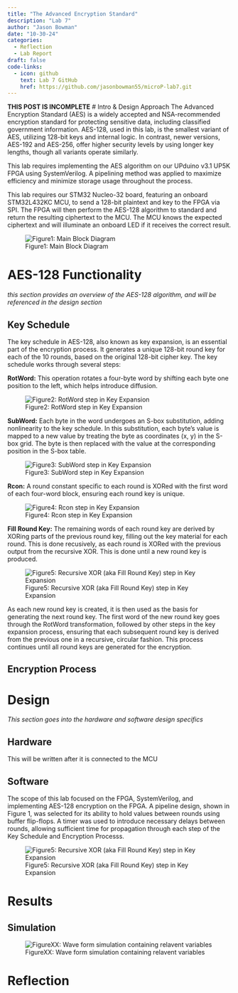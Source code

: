 ```yaml
---
title: "The Advanced Encryption Standard"
description: "Lab 7"
author: "Jason Bowman"
date: "10-30-24"
categories:
  - Reflection
  - Lab Report
draft: false
code-links:
  - icon: github
    text: Lab 7 GitHub
    href: https://github.com/jasonbowman55/microP-lab7.git
---
```

**THIS POST IS INCOMPLETE**
# Intro & Design Approach
The Advanced Encryption Standard (AES) is a widely accepted and NSA-recommended encryption standard for protecting sensitive data, including classified government information. AES-128, used in this lab, is the smallest variant of AES, utilizing 128-bit keys and internal logic. In contrast, newer versions, AES-192 and AES-256, offer higher security levels by using longer key lengths, though all variants operate similarly.

This lab requires implementing the AES algorithm on our UPduino v3.1 UP5K FPGA using SystemVerilog. A pipelining method was applied to maximize efficiency and minimize storage usage throughout the process.

This lab requires our STM32 Nucleo-32 board, featuring an onboard STM32L432KC MCU, to send a 128-bit plaintext and key to the FPGA via SPI. The FPGA will then perform the AES-128 algorithm to standard and return the resulting ciphertext to the MCU. The MCU knows the expected ciphertext and will illuminate an onboard LED if it receives the correct result.

![Figure1: Main Block Diagram](images/main_bd.jpeg)

# AES-128 Functionality
*this section provides an overview of the AES-128 algorithm, and will be referenced in the design section*

## Key Schedule
The key schedule in AES-128, also known as key expansion, is an essential part of the encryption process. It generates a unique 128-bit round key for each of the 10 rounds, based on the original 128-bit cipher key. The key schedule works through several steps:

**RotWord:** This operation rotates a four-byte word by shifting each byte one position to the left, which helps introduce diffusion.

![Figure2: RotWord step in Key Expansion](images/rot_word.jpeg)

**SubWord:** Each byte in the word undergoes an S-box substitution, adding nonlinearity to the key schedule. In this substitution, each byte's value is mapped to a new value by treating the byte as coordinates (x, y) in the S-box grid. The byte is then replaced with the value at the corresponding position in the S-box table.

![Figure3: SubWord step in Key Expansion](images/sbox.jpeg)

**Rcon:** A round constant specific to each round is XORed with the first word of each four-word block, ensuring each round key is unique.

![Figure4: Rcon step in Key Expansion](images/rcon.jpeg)

**Fill Round Key:** The remaining words of each round key are derived by XORing parts of the previous round key, filling out the key material for each round. This is done recusively, as each round is XORed with the previous output from the recursive XOR. This is done until a new round key is produced.

![Figure5: Recursive XOR (aka Fill Round Key) step in Key Expansion](images/recursive_xor.jpeg)

As each new round key is created, it is then used as the basis for generating the next round key. The first word of the new round key goes through the RotWord transformation, followed by other steps in the key expansion process, ensuring that each subsequent round key is derived from the previous one in a recursive, circular fashion. This process continues until all round keys are generated for the encryption.

## Encryption Process



# Design
*This section goes into the hardware and software design specifics*

## Hardware
This will be written after it is connected to the MCU

## Software
The scope of this lab focused on the FPGA, SystemVerilog, and implementing AES-128 encryption on the FPGA. A pipeline design, shown in Figure 1, was selected for its ability to hold values between rounds using buffer flip-flops. A timer was used to introduce necessary delays between rounds, allowing sufficient time for propagation through each step of the Key Schedule and Encryption Processs.

![Figure5: Recursive XOR (aka Fill Round Key) step in Key Expansion](images/recursive_xor.jpeg)



# Results

## Simulation

![FigureXX: Wave form simulation containing relavent variables](images/wave_2.jpeg)

# Reflection